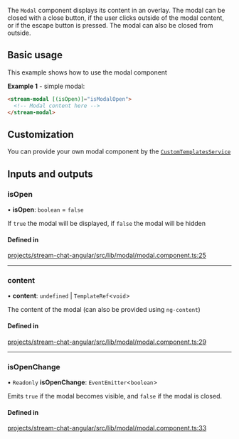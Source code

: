 The `Modal` component displays its content in an overlay. The modal can be closed with a close button, if the user clicks outside of the modal content, or if the escape button is pressed. The modal can also be closed from outside.

## Basic usage

This example shows how to use the modal component

**Example 1** - simple modal:

```html
<stream-modal [(isOpen)]="isModalOpen">
  <!-- Modal content here -->
</stream-modal>
```

## Customization

You can provide your own modal component by the [`CustomTemplatesService`](../services/CustomTemplatesService.mdx)

[//]: # "Start of generated content"

## Inputs and outputs

### isOpen

• **isOpen**: `boolean` = `false`

If `true` the modal will be displayed, if `false` the modal will be hidden

#### Defined in

[projects/stream-chat-angular/src/lib/modal/modal.component.ts:25](https://github.com/GetStream/stream-chat-angular/blob/233af9a28d1b6ecdfe793362d5f20b0e8b749c16/projects/stream-chat-angular/src/lib/modal/modal.component.ts#L25)

---

### content

• **content**: `undefined` \| `TemplateRef`\<`void`\>

The content of the modal (can also be provided using `ng-content`)

#### Defined in

[projects/stream-chat-angular/src/lib/modal/modal.component.ts:29](https://github.com/GetStream/stream-chat-angular/blob/233af9a28d1b6ecdfe793362d5f20b0e8b749c16/projects/stream-chat-angular/src/lib/modal/modal.component.ts#L29)

---

### isOpenChange

• `Readonly` **isOpenChange**: `EventEmitter`\<`boolean`\>

Emits `true` if the modal becomes visible, and `false` if the modal is closed.

#### Defined in

[projects/stream-chat-angular/src/lib/modal/modal.component.ts:33](https://github.com/GetStream/stream-chat-angular/blob/233af9a28d1b6ecdfe793362d5f20b0e8b749c16/projects/stream-chat-angular/src/lib/modal/modal.component.ts#L33)

[//]: # "End of generated content"
